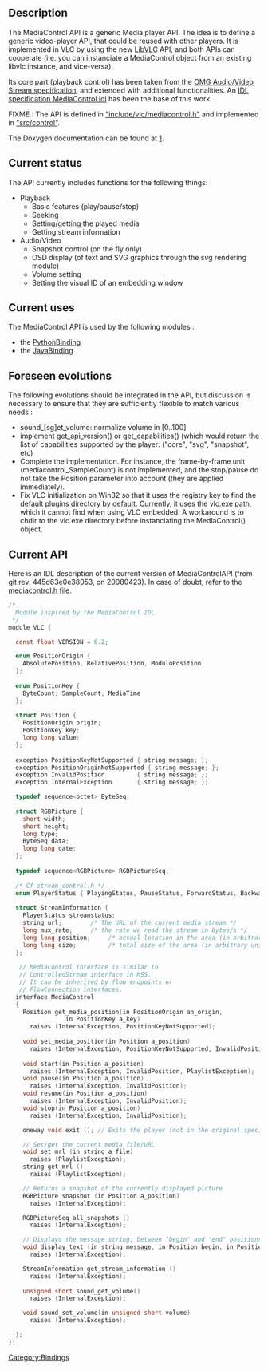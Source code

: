 {{See also|MediaControlIDL}}
{{Historical|The MediaControl API was removed from VLC in 2010.}}
== Description  ==

The MediaControl API is a generic Media player API. The idea is to define a generic video-player API, that could be reused with other players. It is implemented in VLC by using the new [[LibVLC]] API, and both APIs can cooperate (i.e. you can instanciate a MediaControl object from an existing libvlc instance, and vice-versa). 

Its core part (playback control) has been taken from the [http://www.omg.org/cgi-bin/doc?formal/00-01-03.pdf OMG Audio/Video Stream specification], and extended with additional functionalities. An [http://liris.cnrs.fr/advene/download/MediaControl.idl IDL specification MediaControl.idl] has been the base of this work. 

FIXME&nbsp;: The API is defined in [https://trac.videolan.org/vlc/browser/trunk/include/vlc/mediacontrol.h "include/vlc/mediacontrol.h"] and implemented in [https://trac.videolan.org/vlc/browser/trunk/src/control "src/control"]. 

The Doxygen documentation can be found at [https://www.videolan.org/developers/vlc/doc/doxygen/html/mediacontrol_8h.html]. 

== Current status  ==

The API currently includes functions for the following things: 

*Playback 
**Basic features (play/pause/stop) 
**Seeking 
**Setting/getting the played media 
**Getting stream information
*Audio/Video 
**Snapshot control (on the fly only) 
**OSD display (of text and SVG graphics through the svg rendering module) 
**Volume setting 
**Setting the visual ID of an embedding window

== Current uses  ==

The MediaControl API is used by the following modules&nbsp;: 

*the [[PythonBinding]] 
*the [[JavaBinding]]

== Foreseen evolutions  ==

The following evolutions should be integrated in the API, but discussion is necessary to ensure that they are sufficiently flexible to match various needs&nbsp;: 

*sound_[sg]et_volume: normalize volume in [0..100] 
*implement get_api_version() or get_capabilities() (which would return the list of capabilities supported by the player: ("core", "svg", "snapshot", etc) 
*Complete the implementation. For instance, the frame-by-frame unit (mediacontrol_SampleCount) is not implemented, and the stop/pause do not take the Position parameter into account (they are applied immediately). 
*Fix VLC initialization on Win32 so that it uses the registry key to find the default plugins directory by default. Currently, it uses the vlc.exe path, which it cannot find when using VLC embedded. A workaround is to chdir to the vlc.exe directory before instanciating the MediaControl() object.

== Current API  ==

Here is an IDL description of the current version of MediaControlAPI (from git rev. 445d63e0e38053, on 20080423). In case of doubt, refer to the [http://trac.videolan.org/vlc/browser/trunk/include/vlc/mediacontrol.h mediacontrol.h file]. 
<syntaxhighlight lang="c">/*
  Module inspired by the MediaControl IDL
 */
module VLC {

  const float VERSION = 0.2;

  enum PositionOrigin {
    AbsolutePosition, RelativePosition, ModuloPosition
  };
  
  enum PositionKey {
    ByteCount, SampleCount, MediaTime
  };
  
  struct Position {
    PositionOrigin origin;
    PositionKey key;
    long long value;
  };
  
  exception PositionKeyNotSupported { string message; };
  exception PositionOriginNotSupported { string message; };
  exception InvalidPosition         { string message; };
  exception InternalException       { string message; };

  typedef sequence<octet> ByteSeq;
  
  struct RGBPicture {
    short width;
    short height;
    long type;
    ByteSeq data;
    long long date;
  };
  
  typedef sequence<RGBPicture> RGBPictureSeq;
  
  /* Cf stream_control.h */
  enum PlayerStatus { PlayingStatus, PauseStatus, ForwardStatus, BackwardStatus, InitStatus, EndStatus, UndefinedStatus };
  
  struct StreamInformation {
    PlayerStatus streamstatus;
    string url;        /* The URL of the current media stream */
    long mux_rate;     /* the rate we read the stream in bytes/s */    
    long long position;     /* actual location in the area (in arbitrary units) */
    long long size;         /* total size of the area (in arbitrary units) */
  };
  
   // MediaControl interface is similar to
   // ControlledStream interface in MSS.
   // It can be inherited by flow endpoints or
   // FlowConnection interfaces.
  interface MediaControl
  {
    Position get_media_position(in PositionOrigin an_origin,
				in PositionKey a_key)
      raises (InternalException, PositionKeyNotSupported);
    
    void set_media_position(in Position a_position)
      raises (InternalException, PositionKeyNotSupported, InvalidPosition);
     
    void start(in Position a_position)
      raises (InternalException, InvalidPosition, PlaylistException);
    void pause(in Position a_position)
      raises (InternalException, InvalidPosition);
    void resume(in Position a_position)
      raises (InternalException, InvalidPosition);
    void stop(in Position a_position)
      raises (InternalException, InvalidPosition);

    oneway void exit (); // Exits the player (not in the original spec)

    // Set/get the current media file/URL
    void set_mrl (in string a_file)
      raises (PlaylistException);
    string get_mrl ()
      raises (PlaylistException);

    // Returns a snapshot of the currently displayed picture
    RGBPicture snapshot (in Position a_position)
      raises (InternalException);

    RGBPictureSeq all_snapshots ()
      raises (InternalException);

    // Displays the message string, between "begin" and "end" positions
    void display_text (in string message, in Position begin, in Position end)
      raises (InternalException);

    StreamInformation get_stream_information ()
      raises (InternalException);
    
    unsigned short sound_get_volume()
      raises (InternalException);

    void sound_set_volume(in unsigned short volume)
      raises (InternalException);

  };
};
</syntaxhighlight>

[[Category:Bindings]]